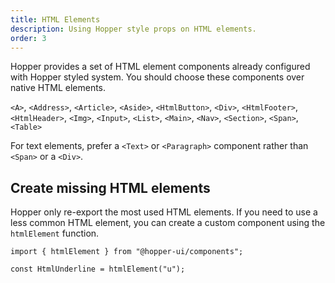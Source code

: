 ```yaml
---
title: HTML Elements
description: Using Hopper style props on HTML elements.
order: 3
---
```


Hopper provides a set of HTML element components already configured with Hopper styled system. You should choose these components over native HTML elements.

`<A>`, `<Address>`, `<Article>`, `<Aside>`, `<HtmlButton>`, `<Div>`, `<HtmlFooter>`, `<HtmlHeader>`, `<Img>`, `<Input>`, `<List>`, `<Main>`, `<Nav>`, `<Section>`, `<Span>`, `<Table>`

For text elements, prefer a `<Text>` or `<Paragraph>` component rather than `<Span>` or a `<Div>`.


## Create missing HTML elements

Hopper only re-export the most used HTML elements. If you need to use a less common HTML element, you can create a custom component using the `htmlElement` function.

```tsx
import { htmlElement } from "@hopper-ui/components";

const HtmlUnderline = htmlElement("u");
```
